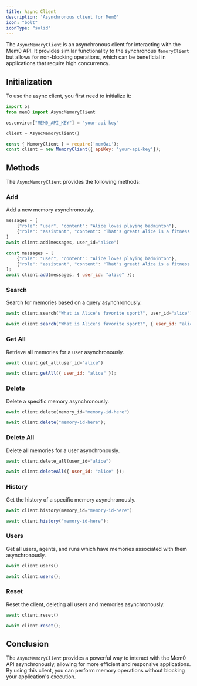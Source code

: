 ```yaml
---
title: Async Client
description: 'Asynchronous client for Mem0'
icon: "bolt"
iconType: "solid"
---
```


The `AsyncMemoryClient` is an asynchronous client for interacting with the Mem0 API. It provides similar functionality to the synchronous `MemoryClient` but allows for non-blocking operations, which can be beneficial in applications that require high concurrency.

## Initialization

To use the async client, you first need to initialize it:

<CodeGroup>

```python Python
import os
from mem0 import AsyncMemoryClient

os.environ["MEM0_API_KEY"] = "your-api-key"

client = AsyncMemoryClient()
```

```javascript JavaScript
const { MemoryClient } = require('mem0ai');
const client = new MemoryClient({ apiKey: 'your-api-key'});
```

</CodeGroup>

## Methods

The `AsyncMemoryClient` provides the following methods:

### Add

Add a new memory asynchronously.

<CodeGroup>

```python Python
messages = [
    {"role": "user", "content": "Alice loves playing badminton"},
    {"role": "assistant", "content": "That's great! Alice is a fitness freak"},
]
await client.add(messages, user_id="alice")
```

```javascript JavaScript
const messages = [
    {"role": "user", "content": "Alice loves playing badminton"},
    {"role": "assistant", "content": "That's great! Alice is a fitness freak"},
];
await client.add(messages, { user_id: "alice" });
```

</CodeGroup>

### Search

Search for memories based on a query asynchronously.

<CodeGroup>

```python Python
await client.search("What is Alice's favorite sport?", user_id="alice")
```

```javascript JavaScript
await client.search("What is Alice's favorite sport?", { user_id: "alice" });
```

</CodeGroup>

### Get All

Retrieve all memories for a user asynchronously.

<CodeGroup>

```python Python
await client.get_all(user_id="alice")
```

```javascript JavaScript
await client.getAll({ user_id: "alice" });
```

</CodeGroup>

### Delete

Delete a specific memory asynchronously.

<CodeGroup>

```python Python
await client.delete(memory_id="memory-id-here")
```

```javascript JavaScript
await client.delete("memory-id-here");
```

</CodeGroup>

### Delete All

Delete all memories for a user asynchronously.

<CodeGroup>

```python Python
await client.delete_all(user_id="alice")
```

```javascript JavaScript
await client.deleteAll({ user_id: "alice" });
```

</CodeGroup>

### History

Get the history of a specific memory asynchronously.

<CodeGroup>

```python Python
await client.history(memory_id="memory-id-here")
```

```javascript JavaScript
await client.history("memory-id-here");
```

</CodeGroup>

### Users

Get all users, agents, and runs which have memories associated with them asynchronously.

<CodeGroup>

```python Python
await client.users()
```

```javascript JavaScript
await client.users();
```

</CodeGroup>

### Reset

Reset the client, deleting all users and memories asynchronously.

<CodeGroup>

```python Python
await client.reset()
```

```javascript JavaScript
await client.reset();
```

</CodeGroup>

## Conclusion

The `AsyncMemoryClient` provides a powerful way to interact with the Mem0 API asynchronously, allowing for more efficient and responsive applications. By using this client, you can perform memory operations without blocking your application's execution.
